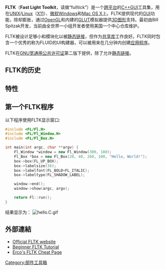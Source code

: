 {{NoteTA|G1=IT|G2=FL}}
{{Infobox software
| name                      = FLTK
| logo                      = [[Image:Fltk_shadow.png|Image:Fltk shadow.png]]
| screenshot                = 
| caption                   =
| developr                  =
| released                  = 1998
| frequently updated        = yes
| programming language      = [[C++|C++]]
| operating system          = [[Unix|Unix]]/[[Linux|Linux]],[[Microsoft_Windows|Windows]], [[Mac_OS_X|Mac OS X]]
| genre                     = [[部件工具箱|部件工具箱]]
| license                   = [[GNU宽通用公共许可证|GNU宽通用公共许可证]]
| wbsite                    = http://www.fltk.org/
}}

'''FLTK'''（'''Fast Light Toolkit'''，读做“fulltick”）是一个[[跨平台|跨平台]]的[[C++|C++]][[GUI|GUI]]工具集，用在[[UNIX|UNIX]]/[[Linux|Linux]]（[[X_Window系統|X11]]）、[[微软|微软]][[Windows|Windows]]和[[Mac_OS_X|Mac OS X]]上。FLTK提供现代的[[GUI|GUI]]功能，除却膨胀，通过[[OpenGL|OpenGL]]和内建的[[GLUT|GLUT]]模拟器提供[[三维计算机图形|3D图形]]支持。最初由Bill Spitzak开发，当前由全世界一小组开发者使用美国一个中心仓库维护。

FLTK被设计足够小和模块化以被[[静态库|静态链接]]，但作为[[函式庫#动态链接|共享库]]工作良好。FLTK同时包含一个优秀的称为FLUID的UI构建器，可以被用来在几分钟内创建[[应用程序|应用程序]]。

FLTK在[[GNU宽通用公共许可证|GNU宽通用公共许可证]]第二版下提供，除了允许[[静态库|静态链接]]。

== FLTK的历史 ==

== 特性 ==

== 第一个FLTK程序 ==

以下程序使用FLTK显示窗口:
<syntaxhighlight lang="cpp">
#include <FL/Fl.H>
#include <FL/Fl_Window.H>
#include <FL/Fl_Box.H>

int main(int argc, char **argv) {
    Fl_Window *window = new Fl_Window(300, 180);
    Fl_Box *box = new Fl_Box(20, 40, 260, 100, "Hello, World!");
    box->box(FL_UP_BOX);
    box->labelsize(36);
    box->labelfont(FL_BOLD+FL_ITALIC);
    box->labeltype(FL_SHADOW_LABEL);

    window->end();
    window->show(argc, argv);

    return Fl::run();
}
</syntaxhighlight>
结果显示为：
[[Image:hello.C.gif|left]]

== 外部連結 ==
* [http://www.fltk.org Official FLTK website]{{Wayback|url=http://www.fltk.org/ |date=20111016213004 }}
* [http://www3.telus.net/public/robark/ Beginner FLTK Tutorial]{{Wayback|url=http://www3.telus.net/public/robark/ |date=20090720041230 }}
* [http://www.seriss.com/people/erco/fltk/ Erco's FLTK Cheat Page]{{Wayback|url=http://www.seriss.com/people/erco/fltk/ |date=20090210150422 }}
{{Widget toolkits}}

[[Category:部件工具箱|Category:部件工具箱]]